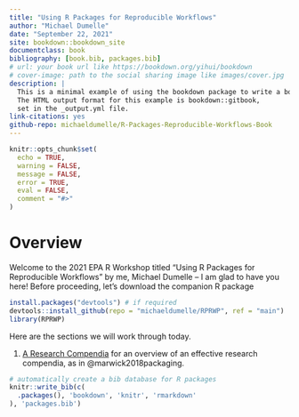 ```yaml
--- 
title: "Using R Packages for Reproducible Workflows"
author: "Michael Dumelle"
date: "September 22, 2021"
site: bookdown::bookdown_site
documentclass: book
bibliography: [book.bib, packages.bib]
# url: your book url like https://bookdown.org/yihui/bookdown
# cover-image: path to the social sharing image like images/cover.jpg
description: |
  This is a minimal example of using the bookdown package to write a book.
  The HTML output format for this example is bookdown::gitbook,
  set in the _output.yml file.
link-citations: yes
github-repo: michaeldumelle/R-Packages-Reproducible-Workflows-Book
---
```


<!-- build book rmarkdown::render_site(encoding = 'UTF-8') -->

```r
knitr::opts_chunk$set(
  echo = TRUE,
  warning = FALSE,
  message = FALSE,
  error = TRUE,
  eval = FALSE,
  comment = "#>"
)
```

# Overview {-}

Welcome to the 2021 EPA R Workshop titled "Using R Packages for Reproducible Workflows" by me, Michael Dumelle -- I am glad to have you here! Before proceeding, let's download the companion R package
```r
install.packages("devtools") # if required
devtools::install_github(repo = "michaeldumelle/RPRWP", ref = "main")
library(RPRWP)
```

Here are the sections we will work through today.

1. [A Research Compendia](#a-research-compendia) for an overview of an effective research compendia, as in @marwick2018packaging.

```r
# automatically create a bib database for R packages
knitr::write_bib(c(
  .packages(), 'bookdown', 'knitr', 'rmarkdown'
), 'packages.bib')
```
